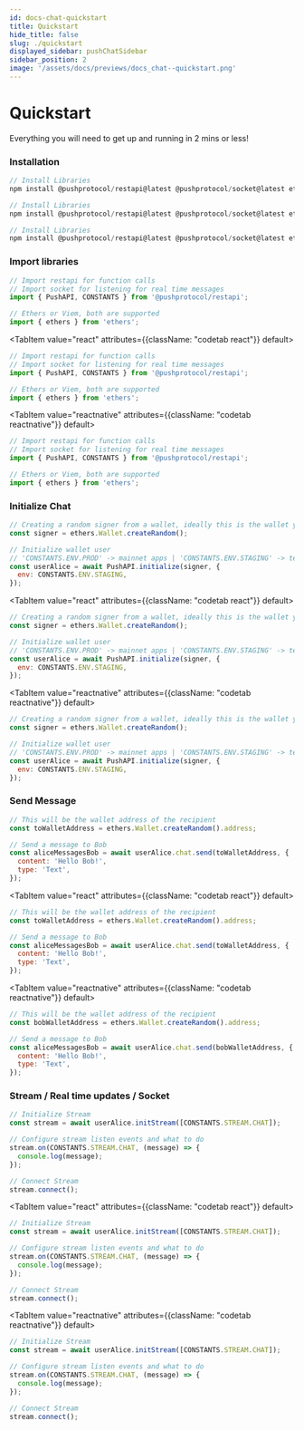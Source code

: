 ```yaml
---
id: docs-chat-quickstart
title: Quickstart
hide_title: false
slug: ./quickstart
displayed_sidebar: pushChatSidebar
sidebar_position: 2
image: '/assets/docs/previews/docs_chat--quickstart.png'
---
```


# Quickstart

Everything you will need to get up and running in 2 mins or less!

<head>
  <title>{`Quickstart | Push Chat | Push Documentation`}</title>
</head>


### Installation

<Tabs className="codetabs" groupId="code-examples">
  <TabItem value="js" attributes={{className: "codetab js"}} default>

```js
// Install Libraries
npm install @pushprotocol/restapi@latest @pushprotocol/socket@latest ethers@^5.7
```

  </TabItem>
  <TabItem value="react" attributes={{className: "codetab react"}} default>

```js
// Install Libraries
npm install @pushprotocol/restapi@latest @pushprotocol/socket@latest ethers@^5.7
```

  </TabItem>
  <TabItem value="reactnative" attributes={{className: "codetab reactnative"}} default>

```js
// Install Libraries
npm install @pushprotocol/restapi@latest @pushprotocol/socket@latest ethers@^5.7
```

  </TabItem>
</Tabs>

### Import libraries

<Tabs className="codetabs" groupId="code-examples">
  <TabItem value="js" attributes={{className: "codetab js"}} default>

```js
// Import restapi for function calls
// Import socket for listening for real time messages
import { PushAPI, CONSTANTS } from '@pushprotocol/restapi';

// Ethers or Viem, both are supported
import { ethers } from 'ethers';
```

  </TabItem>

  <TabItem value="react" attributes={{className: "codetab react"}} default>

```js
// Import restapi for function calls
// Import socket for listening for real time messages
import { PushAPI, CONSTANTS } from '@pushprotocol/restapi';

// Ethers or Viem, both are supported
import { ethers } from 'ethers';
```

  </TabItem>

  <TabItem value="reactnative" attributes={{className: "codetab reactnative"}} default>

```js
// Import restapi for function calls
// Import socket for listening for real time messages
import { PushAPI, CONSTANTS } from '@pushprotocol/restapi';

// Ethers or Viem, both are supported
import { ethers } from 'ethers';
```

  </TabItem>
</Tabs>

### Initialize Chat

<Tabs className="codetabs" groupId="code-examples">
  <TabItem value="js" attributes={{className: "codetab js"}} default>

```js
// Creating a random signer from a wallet, ideally this is the wallet you will connect
const signer = ethers.Wallet.createRandom();

// Initialize wallet user
// 'CONSTANTS.ENV.PROD' -> mainnet apps | 'CONSTANTS.ENV.STAGING' -> testnet apps
const userAlice = await PushAPI.initialize(signer, {
  env: CONSTANTS.ENV.STAGING,
});
```

  </TabItem>

  <TabItem value="react" attributes={{className: "codetab react"}} default>

```js
// Creating a random signer from a wallet, ideally this is the wallet you will connect
const signer = ethers.Wallet.createRandom();

// Initialize wallet user
// 'CONSTANTS.ENV.PROD' -> mainnet apps | 'CONSTANTS.ENV.STAGING' -> testnet apps
const userAlice = await PushAPI.initialize(signer, {
  env: CONSTANTS.ENV.STAGING,
});
```

  </TabItem>

  <TabItem value="reactnative" attributes={{className: "codetab reactnative"}} default>

```js
// Creating a random signer from a wallet, ideally this is the wallet you will connect
const signer = ethers.Wallet.createRandom();

// Initialize wallet user
// 'CONSTANTS.ENV.PROD' -> mainnet apps | 'CONSTANTS.ENV.STAGING' -> testnet apps
const userAlice = await PushAPI.initialize(signer, {
  env: CONSTANTS.ENV.STAGING,
});
```

  </TabItem>
</Tabs>

### Send Message

<Tabs className="codetabs" groupId="code-examples">
  <TabItem value="js" attributes={{className: "codetab js"}} default>

```js
// This will be the wallet address of the recipient
const toWalletAddress = ethers.Wallet.createRandom().address;

// Send a message to Bob
const aliceMessagesBob = await userAlice.chat.send(toWalletAddress, {
  content: 'Hello Bob!',
  type: 'Text',
});
```

  </TabItem>

  <TabItem value="react" attributes={{className: "codetab react"}} default>

```js
// This will be the wallet address of the recipient
const toWalletAddress = ethers.Wallet.createRandom().address;

// Send a message to Bob
const aliceMessagesBob = await userAlice.chat.send(toWalletAddress, {
  content: 'Hello Bob!',
  type: 'Text',
});
```

  </TabItem>

  <TabItem value="reactnative" attributes={{className: "codetab reactnative"}} default>

```js
// This will be the wallet address of the recipient
const bobWalletAddress = ethers.Wallet.createRandom().address;

// Send a message to Bob
const aliceMessagesBob = await userAlice.chat.send(bobWalletAddress, {
  content: 'Hello Bob!',
  type: 'Text',
});
```

  </TabItem>
</Tabs>

### Stream / Real time updates / Socket

<Tabs className="codetabs" groupId="code-examples">
  <TabItem value="js" attributes={{className: "codetab js"}} default>

```js
// Initialize Stream
const stream = await userAlice.initStream([CONSTANTS.STREAM.CHAT]);

// Configure stream listen events and what to do
stream.on(CONSTANTS.STREAM.CHAT, (message) => {
  console.log(message);
});

// Connect Stream
stream.connect();
```

  </TabItem>

  <TabItem value="react" attributes={{className: "codetab react"}} default>

```js
// Initialize Stream
const stream = await userAlice.initStream([CONSTANTS.STREAM.CHAT]);

// Configure stream listen events and what to do
stream.on(CONSTANTS.STREAM.CHAT, (message) => {
  console.log(message);
});

// Connect Stream
stream.connect();
```

  </TabItem>

  <TabItem value="reactnative" attributes={{className: "codetab reactnative"}} default>

```js
// Initialize Stream
const stream = await userAlice.initStream([CONSTANTS.STREAM.CHAT]);

// Configure stream listen events and what to do
stream.on(CONSTANTS.STREAM.CHAT, (message) => {
  console.log(message);
});

// Connect Stream
stream.connect();
```

  </TabItem>
</Tabs>

